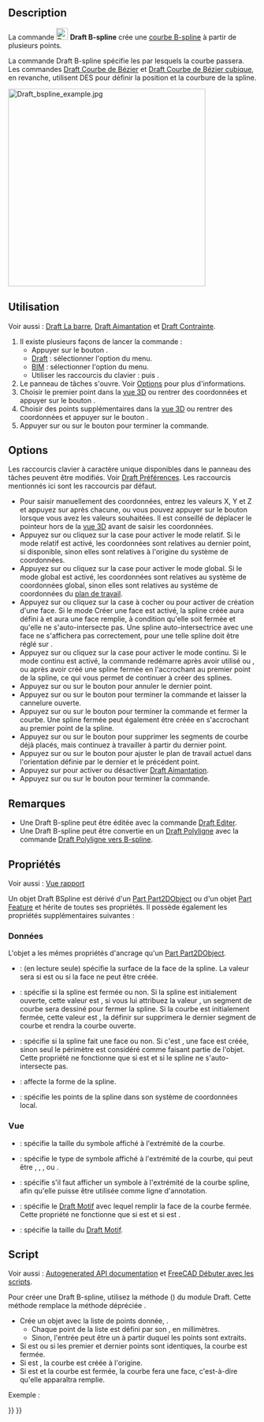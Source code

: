 <languages/>

{{Docnav/fr
|[[Draft_Polygon/fr|Polygone]]
|[[Draft_CubicBezCurve/fr|Courbe de Bézier cubique]]
|[[Draft_Workbench/fr|Atelier Draft]]
|IconL=Draft_Polygon.svg
|IconR=Draft_CubicBezCurve.svg
|IconC=Workbench_Draft.svg
}}

{{GuiCommand/fr
|Name=Draft BSpline
|Name/fr=Draft B-spline
|MenuLocation=Draft : Formes → B-spline<br><br>BIM : Formes 2D → B-spline
|Workbenches=[[Draft_Workbench/fr|Draft]], [[BIM_Workbench/fr|atelier BIM]]
|Shortcut={{KEY|B}} {{KEY|S}}
|Version=0.7
|SeeAlso=[[Draft_Wire/fr|Draft Polyligne]], [[Draft_CubicBezCurve/fr|Draft Courbe de Bézier cubique]], [[Draft_BezCurve/fr|Draft Courbe de Bézier]]
}}

==Description== 

La commande [[Image:Draft_BSpline.svg|24px]] '''Draft B-spline''' crée une [http://fr.wikipedia.org/wiki/B-spline courbe B-spline] à partir de plusieurs points.

La commande Draft B-spline spécifie les {{Emphasis|points exacts}} par lesquels la courbe passera. Les commandes [[Draft_BezCurve|Draft Courbe de Bézier]] et [[Draft_CubicBezCurve|Draft Courbe de Bézier cubique]], en revanche, utilisent DES {{Emphasis|points de contrôle}} pour définir la position et la courbure de la spline. 

[[Image:Draft_bspline_example.jpg|400px]]
{{Caption|Spline definie par plusieurs points}}

<span id="Usage"></span>
==Utilisation==

Voir aussi : [[Draft_Tray/fr|Draft La barre]], [[Draft_Snap/fr|Draft Aimantation]] et [[Draft_Constrain/fr|Draft Contrainte]].

# Il existe plusieurs façons de lancer la commande :
#* Appuyer sur le bouton {{Button|[[Image:Draft_BSpline.svg|16px]] [[Draft_BSpline/fr|B-spline]]}}.
#* [[Draft_Workbench/fr|Draft]] : sélectionner l'option {{MenuCommand|Formes → [[Image:Draft_BSpline.svg|16px]] B-spline}} du menu.
#* [[BIM_Workbench/fr|BIM]] : sélectionner l'option {{MenuCommand|Formes 2D → [[Image:Draft_BSpline.svg|16px]] B-spline}} du menu.
#* Utiliser les raccourcis du clavier : {{KEY|B}} puis {{KEY|S}}.
# Le panneau de tâches {{MenuCommand|B-spline}} s'ouvre. Voir [[#Options|Options]] pour plus d'informations.
# Choisir le premier point dans la [[3D_View/fr|vue 3D]] ou rentrer des coordonnées et appuyer sur le bouton {{Button|[[Image:Draft_AddPoint.svg|16px]] Entrer un point}}.
# Choisir des points supplémentaires dans la [[3D_View/fr|vue 3D]] ou rentrer des coordonnées et appuyer sur le bouton {{Button|[[Image:Draft_AddPoint.svg|16px]] Entrer un point}}.
# Appuyer sur {{KEY|Échap}} ou sur le bouton {{Button|Fermer}} pour terminer la commande.

==Options==

Les raccourcis clavier à caractère unique disponibles dans le panneau des tâches peuvent être modifiés. Voir [[Draft_Preferences/fr|Draft Préférences]]. Les raccourcis mentionnés ici sont les raccourcis par défaut.

* Pour saisir manuellement des coordonnées, entrez les valeurs X, Y et Z et appuyez sur {{KEY|Entrée}} après chacune, ou vous pouvez appuyer sur le bouton {{Button|[[Image:Draft_AddPoint.svg|16px]] Entrer un point}} lorsque vous avez les valeurs souhaitées. Il est conseillé de déplacer le pointeur hors de la [[3D_View/fr|vue 3D]] avant de saisir les coordonnées.
* Appuyez sur {{KEY|R}} ou cliquez sur la case {{MenuCommand|Relative}} pour activer le mode relatif. Si le mode relatif est activé, les coordonnées sont relatives au dernier point, si disponible, sinon elles sont relatives à l'origine du système de coordonnées.
* Appuyez sur {{KEY|G}} ou cliquez sur la case {{MenuCommand|Global}} pour activer le mode global. Si le mode global est activé, les coordonnées sont relatives au système de coordonnées global, sinon elles sont relatives au système de coordonnées du [[Draft_SelectPlane/fr|plan de travail]].
* Appuyez sur {{KEY|F}} ou cliquez sur la case à cocher {{MenuCommand|Remplir}} {{VersionNoteMinus/fr|1.0}} ou {{MenuCommand|Créer une face}} {{VersionNote/fr|1.1}} pour activer de création d'une face. Si le mode Créer une face est activé, la spline créée aura {{PropertyData|Make Face}} défini à {{TRUE}} et aura une face remplie, à condition qu'elle soit fermée et qu'elle ne s'auto-intersecte pas. Une spline auto-intersectrice avec une face ne s'affichera pas correctement, pour une telle spline {{PropertyData|Make Face}} doit être réglé sur {{FALSE}}.
* Appuyez sur {{KEY|N}} ou cliquez sur la case {{MenuCommand|Continuer}} pour activer le mode continu. Si le mode continu est activé, la commande redémarre après avoir utilisé {{Button|[[Image:Draft_FinishLine.svg|16px]] Terminer}} ou {{Button|[[Image:Draft_CloseLine.svg|16px]] Fermer}}, ou après avoir créé une spline fermée en l'accrochant au premier point de la spline, ce qui vous permet de continuer à créer des splines.
* Appuyez sur {{KEY|/}} ou sur le bouton {{Button|[[Image:Draft_UndoLine.svg|16px]] Annuler}} pour annuler le dernier point.
* Appuyez sur {{KEY|A}} ou sur le bouton {{Button|[[Image:Draft_FinishLine.svg|16px]] Terminer}} pour terminer la commande et laisser la cannelure ouverte.
* Appuyez sur {{KEY|O}} ou sur le bouton {{Button|[[Image:Draft_CloseLine.svg|16px]] Fermer}} pour terminer la commande et fermer la courbe. Une spline fermée peut également être créée en s'accrochant au premier point de la spline.
* Appuyez sur {{KEY|W}} ou sur le bouton {{Button|[[Image:Draft Wipe.svg|16px]] Effacer}} pour supprimer les segments de courbe déjà placés, mais continuez à travailler à partir du dernier point.
* Appuyez sur {{KEY|U}} ou sur le bouton {{Button|[[Image:Draft SelectPlane.svg|16px]] [[Draft_SelectPlane/fr|Définir le plan de travail]]}} pour ajuster le plan de travail actuel dans l'orientation définie par le dernier et le précédent point.
* Appuyez sur {{KEY|S}} pour activer ou désactiver [[Draft_Snap/fr|Draft Aimantation]].
* Appuyez sur {{KEY|Échap}} ou sur le bouton {{Button|Fermer}} pour terminer la commande.

<span id="Notes"></span>
==Remarques==

* Une Draft B-spline peut être éditée avec la commande [[Draft_Edit/fr|Draft Editer]].
* Une Draft B-spline peut être convertie en un [[Draft_Wire/fr|Draft Polyligne]] avec la commande [[Draft_WireToBSpline/fr|Draft Polyligne vers B-spline]].

<span id="Properties"></span>
==Propriétés==

Voir aussi : [[Report_view/fr|Vue rapport]]

Un objet Draft BSpline est dérivé d'un [[Part_Part2DObject/fr|Part Part2DObject]]{{VersionNoteMinus/fr|1.0}} ou d'un objet [[Part_Feature/fr|Part Feature]]{{VersionNotePlus/fr|1.1}} et hérite de toutes ses propriétés. Il possède également les propriétés supplémentaires suivantes :

<span id="Data"></span>
=== Données ===

{{TitleProperty|Attachment}}

L'objet a les mêmes propriétés d'ancrage qu'un [[Part_Part2DObject/fr#Donn.C3.A9es|Part Part2DObject]].

{{TitleProperty|Draft}}

* {{PropertyData|Area|Area}} : (en lecture seule) spécifie la surface de la face de la spline. La valeur sera {{value|0.0}} si {{PropertyData|Make Face}} est {{FALSE}} ou si la face ne peut être créée.
* {{PropertyData|Closed|Bool}} : spécifie si la spline est fermée ou non. Si la spline est initialement ouverte, cette valeur est {{FALSE}}, si vous lui attribuez la valeur {{TRUE}}, un segment de courbe sera dessiné pour fermer la spline. Si la courbe est initialement fermée, cette valeur est {{TRUE}}, la définir sur {{FALSE}} supprimera le dernier segment de courbe et rendra la courbe ouverte.
* {{PropertyData|Make Face|Bool}} : spécifie si la spline fait une face ou non. Si c'est {{TRUE}}, une face est créée, sinon seul le périmètre est considéré comme faisant partie de l'objet. Cette propriété ne fonctionne que si {{PropertyData|Closed}} est {{TRUE}} et si le spline ne s'auto-intersecte pas.
* {{PropertyData|Parameterization|Float}} : affecte la forme de la spline.
* {{PropertyData|Points|VectorList}} : spécifie les points de la spline dans son système de coordonnées local.

<span id="View"></span>
=== Vue ===

{{TitleProperty|Draft}}

* {{PropertyView|Arrow Size|Length}} : spécifie la taille du symbole affiché à l'extrémité de la courbe.
* {{PropertyView|Arrow Type|Enumeration}} : spécifie le type de symbole affiché à l'extrémité de la courbe, qui peut être {{value|Dot}}, {{value|Circle}}, {{value|Arrow}}, {{value|Tick}} ou {{value|Tick-2}}.
* {{PropertyView|End Arrow|Bool}} : spécifie s'il faut afficher un symbole à l'extrémité de la courbe spline, afin qu'elle puisse être utilisée comme ligne d'annotation.
* {{PropertyView|Pattern|Enumeration}} : spécifie le [[Draft_Pattern/fr|Draft Motif]] avec lequel remplir la face de la courbe fermée. Cette propriété ne fonctionne que si {{PropertyData|Make Face}} est {{TRUE}} et si {{PropertyView|Display Mode}} est {{value|Flat Lines}}.
* {{PropertyView|Pattern Size|Float}} : spécifie la taille du [[Draft_Pattern/fr|Draft Motif]].

<span id="Scripting"></span>
==Script==

Voir aussi : [https://freecad.github.io/SourceDoc/ Autogenerated API documentation] et [[FreeCAD_Scripting_Basics/fr|FreeCAD Débuter avec les scripts]].

Pour créer une Draft B-spline, utilisez la méthode {{incode|make_bspline}} ({{Version/fr|0.19}}) du module Draft. Cette méthode remplace la méthode dépréciée {{incode|makeBSpline}}.

{{Code|code=
bspline = make_bspline(pointslist, closed=False, placement=None, face=None, support=None)
bspline = make_bspline(Part.Wire, closed=False, placement=None, face=None, support=None)
}}

* Crée un objet {{incode|bspline}} avec la liste de points donnée, {{incode|pointslist}}.
** Chaque point de la liste est défini par son {{incode|FreeCAD.Vector}}, en millimètres.
** Sinon, l'entrée peut être un {{incode|Part.Wire}} à partir duquel les points sont extraits.
* Si {{incode|closed}} est {{incode|True}} ou si les premier et dernier points sont identiques, la courbe est fermée.
* Si {{incode|placement}} est {{incode|None}}, la courbe est créée à l'origine.
* Si {{incode|face}} est {{incode|True}} et la courbe est fermée, la courbe fera une face, c'est-à-dire qu'elle apparaîtra remplie.

Exemple :

{{Code|code=
import FreeCAD as App
import Draft

doc = App.newDocument()

p1 = App.Vector(0, 0, 0)
p2 = App.Vector(1000, 1000, 0)
p3 = App.Vector(2000, 0, 0)

spline1 = Draft.make_bspline([p1, p2, p3], closed=False)
spline2 = Draft.make_bspline([p1, 2*p3, 1.3*p2], closed=False)
spline3 = Draft.make_bspline([1.3*p3, p1, -1.7*p2], closed=False)

doc.recompute()
}}


{{Docnav/fr
|[[Draft_Polygon/fr|Polygone]]
|[[Draft_CubicBezCurve/fr|Courbe de Bézier cubique]]
|[[Draft_Workbench/fr|Atelier Draft]]
|IconL=Draft_Polygon.svg
|IconR=Draft_CubicBezCurve.svg
|IconC=Workbench_Draft.svg
}}

{{Draft Tools navi{{#translation:}}}}
{{Userdocnavi{{#translation:}}}}